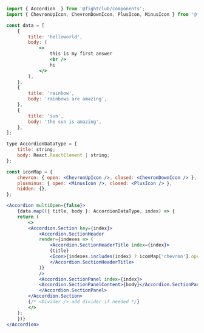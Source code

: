 ```jsx
import { Accordion  } from '@fightclub/components';
import { ChevronUpIcon, ChevronDownIcon, PlusIcon, MinusIcon } from '@fightclub/icons';

const data = [
    {
        title: 'helloworld',
        body: (
            <>
                this is my first answer
                <br />
                hi
            </>
        ),
    },
    {
        title: 'rainbow',
        body: 'rainbows are amazing',
    },
    {
        title: 'sun',
        body: 'the sun is amazing',
    },
];

type AccordionDataType = {
    title: string;
    body: React.ReactElement | string;
};

const iconMap = {
    chevron: { open: <ChevronUpIcon />, closed: <ChevronDownIcon /> },
    plusminus: { open: <MinusIcon />, closed: <PlusIcon /> },
    hidden: {},
};

<Accordion multiOpen={false}>
    {data.map(({ title, body }: AccordionDataType, index) => {
    return (
        <>
        <Accordion.Section key={index}>
            <Accordion.SectionHeader
            render={indexes => (
                <Accordion.SectionHeaderTitle index={index}>
                {title}
                <Icon>{indexes.includes(index) ? iconMap['chevron'].open : iconMap['chevron'].closed}</Icon>
                </Accordion.SectionHeaderTitle>
            )}
            />
            <Accordion.SectionPanel index={index}>
            <Accordion.SectionPanelContent>{body}</Accordion.SectionPanelContent>
            </Accordion.SectionPanel>
        </Accordion.Section>
        {/* <Divider /> add divider if needed */}
        </>
    );
    })}
</Accordion>
```